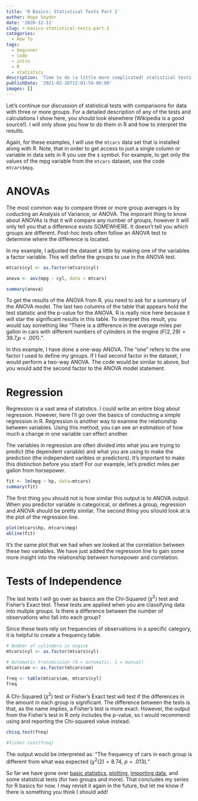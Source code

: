 ```yaml
---
title: 'R Basics: Statistical Tests Part 2'
author: Hope Snyder
date: '2020-12-11'
slug: r-basics-statistical-tests-part-2
categories:
  - How To
tags:
  - beginner
  - code
  - intro
  - R
  - statistics
description: 'Time to do (a little more complicated) statistical tests and inferecing!'
publishDate: '2021-02-26T12:01:54-06:00'
images: []
---
```


Let's continue our discussion of statistical tests with comparisons for data with three or more groups.  For a detailed description of any of the tests and calculations I show here, you should look elsewhere (Wikipedia is a good source!).  I will only show you how to do them in R and how to interpret the results.  

Again, for these examples, I will use the `mtcars` data set that is installed along with R.  Note, that in order to get access to just a single column or variable in data sets in R you use the `$` symbol.  For example, to get only the values of the mpg variable from the `mtcars` dataset, use the code `mtcars$mpg`.

# ANOVAs
The most common way to compare three or more group averages is by coducting an Analysis of Variance, or ANOVA.  The imporant thing to know about ANOVAs is that it will compare any number of groups, however it will only tell you that a difference exists SOMEWHERE.  It doesn't tell you which groups are different.  Post-hoc tests often follow an ANOVA test to determine where the difference is located.

In my example, I adjusted the dataset a little by making one of the variables a factor variable.  This will define the groups to use in the ANOVA test.

```r
mtcars$cyl <- as.factor(mtcars$cyl)

anova <- aov(mpg ~ cyl, data = mtcars)

summary(anova)
```

To get the results of the ANOVA from R, you need to ask for a summary of the ANOVA model.  The last two columns of the table that appears hold the test statistic and the p-value for the ANOVA.  R is really nice here because it will star the significant results in this table.  To interpret this result, you would say something like "There is a difference in the average miles per gallon in cars with different numbers of cylinders in the engine ($F(2,29)=39.7$,$p<.001$).".

In this example, I have done a one-way ANOVA.  The "one" refers to the one factor I used to define my groups.  If I had second factor in the dataset, I would perform a two-way ANOVA.  The code would be similar to above, but you would add the second factor to the ANOVA model statement.

# Regression

Regression is a vast area of statistics.  I could write an entire blog about regression.  However, here I'll go over the basics of conducting a simple regression in R.  Regression is another way to examine the relationship between variables. Using this method, you can see an estimation of how much a change in one variable can effect another.

The variables in regression are often divided into what you are trying to predict (the dependent variable) and what you are using to make the prediction (the independent varibles or predictors).  It's important to make this distinction before you start!  For our example, let's predict miles per gallon from horsepower.

```r
fit <- lm(mpg ~ hp, data=mtcars)
summary(fit)
```

The first thing you should not is how similar this output is to ANOVA output.  When you predictor variable is categorical, or defines a group, regression and ANOVA should be pretty similar.  The second thing you should look at is the plot of the regression line.

```r
plot(mtcars$hp, mtcars$mpg)
abline(fit)
```

It's the same plot that we had when we looked at the correlation between these two variables.  We have just added the regression line to gain some more insight into the relationship between horsepower and correlation.  

# Tests of Independence

The last tests I will go over as basics are the Chi-Squared ($\chi^2$) test and Fisher's Exact test.  These tests are applied when you are classifying data into muliple groups.  Is there a difference between the number of observations who fall into each group?

Since these tests rely on frequencies of observations in a specific category, it is helpful to create a frequency table.

```r
# Number of cylinders in engine
mtcars$cyl <- as.factor(mtcars$cyl)

# Automatic transmission (0 = automatic, 1 = manual)
mtcars$am <- as.factor(mtcars$am)

freq <- table(mtcars$am, mtcars$cyl)
freq
```

A Chi-Squared ($\chi^2$) test or Fisher's Exact test will test if the differences in the amount in each group is significant.  The difference between the tests is that, as the name implies, a Fisher's test is more exact.  However, the output from the Fisher's test in R only includes the p-value, so I would recommend using and reporting the Chi-squared value instead.

```r
chisq.test(freq)

#fisher.test(freq)
```

The output would be interpreted as: "The frequency of cars in each group is different from what was expected ($\chi^2(2)=8.74$, $p=.013$)."

</div></div>
So far we have gone over [basic statistics](https://realmagic.netlify.app/posts/r-basics-descriptive-statistics/), [plotting](https://realmagic.netlify.app/posts/r-basics-plots/), [importing data](https://realmagic.netlify.app/posts/importing-data-into-r/), and some statistical tests (for two groups and more).  That concludes my series for R basics for now.  I may revisit it again in the future, but let me know if there is something you think I should add! 
